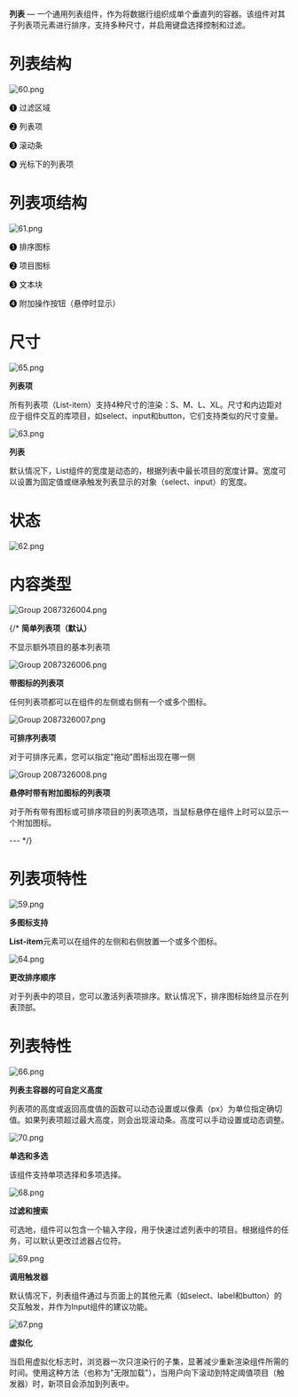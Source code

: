 **列表** — 一个通用列表组件，作为将数据行组织成单个垂直列的容器。该组件对其子列表项元素进行排序，支持多种尺寸，并启用键盘选择控制和过滤。

# **列表结构**

![60.png](/static/images/design/List/60.png)

➊ 过滤区域

➋ 列表项

➌ 滚动条

➍ 光标下的列表项

# **列表项结构**

![61.png](/static/images/design/List/61.png)

➊ 排序图标

➋ 项目图标

➌ 文本块

➍ 附加操作按钮（悬停时显示）

# 尺寸

![65.png](/static/images/design/List/65.png)

**列表项**

所有列表项（List-item）支持4种尺寸的渲染：S、M、L、XL。尺寸和内边距对应于组件交互的库项目，如select、input和button，它们支持类似的尺寸变量。

![63.png](/static/images/design/List/63.png)

**列表**

默认情况下，List组件的宽度是动态的，根据列表中最长项目的宽度计算。宽度可以设置为固定值或继承触发列表显示的对象（select、input）的宽度。

# 状态

![62.png](/static/images/design/List/62.png)

# **内容**类型

![Group 2087326004.png](/static/images/design/List/Group_2087326004.png)

{/* **简单列表项（默认）**

不显示额外项目的基本列表项

![Group 2087326006.png](/static/images/design/List/Group_2087326006.png)

**带图标的列表项**

任何列表项都可以在组件的左侧或右侧有一个或多个图标。

![Group 2087326007.png](/static/images/design/List/Group_2087326007.png)

**可排序列表项**

对于可排序元素，您可以指定"拖动"图标出现在哪一侧

![Group 2087326008.png](/static/images/design/List/Group_2087326008.png)

**悬停时带有附加图标的列表项**

对于所有带有图标或可排序项目的列表项选项，当鼠标悬停在组件上时可以显示一个附加图标。

--- */}

# 列表项特性

![59.png](/static/images/design/List/59.png)

**多图标支持**

**List-item**元素可以在组件的左侧和右侧放置一个或多个图标。

![64.png](/static/images/design/List/64.png)

**更改排序顺序**

对于列表中的项目，您可以激活列表项排序。默认情况下，排序图标始终显示在列表顶部。

# 列表特性

![66.png](/static/images/design/List/66.png)

**列表主容器的可自定义高度**

列表项的高度或返回高度值的函数可以动态设置或以像素（px）为单位指定确切值。如果列表项超过最大高度，则会出现滚动条。高度可以手动设置或动态调整。

![70.png](/static/images/design/List/70.png)

**单选和多选**

该组件支持单项选择和多项选择。

![68.png](/static/images/design/List/68.png)

**过滤和搜索**

可选地，组件可以包含一个输入字段，用于快速过滤列表中的项目。根据组件的任务，可以默认更改过滤器占位符。

![69.png](/static/images/design/List/69.png)

**调用触发器**

默认情况下，列表组件通过与页面上的其他元素（如select、label和button）的交互触发，并作为Input组件的建议功能。

![67.png](/static/images/design/List/67.png)

**虚拟化**

当启用虚拟化标志时，浏览器一次只渲染行的子集，显著减少重新渲染组件所需的时间。使用这种方法（也称为"无限加载"），当用户向下滚动到特定阈值项目（触发器）时，新项目会添加到列表中。
